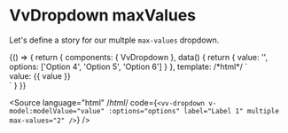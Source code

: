
<Meta title="Components/Dropdown/Props/maxValues" />

# VvDropdown maxValues

Let's define a story for our multple `max-values` dropdown.

<Canvas>
	<Story name="maxValues">
		{() => {
			return {
				components: { VvDropdown },
				data() {
					return {
						value: '',
						options: ['Option 4', 'Option 5', 'Option 6']
					}
				},
				template:
					/*html*/
					`<div class="w-1/2">
						<vv-dropdown v-model:modelValue="value" :options="options" label="Label 1" multiple max-values="2" />
						value: {{ value }}
					</div>`
			}
		}}
	</Story>
</Canvas>

<Source
	language="html"
	/*html*/
	code={`<vv-dropdown v-model:modelValue="value" :options="options" label="Label 1" multiple max-values="2" />`}
/>
